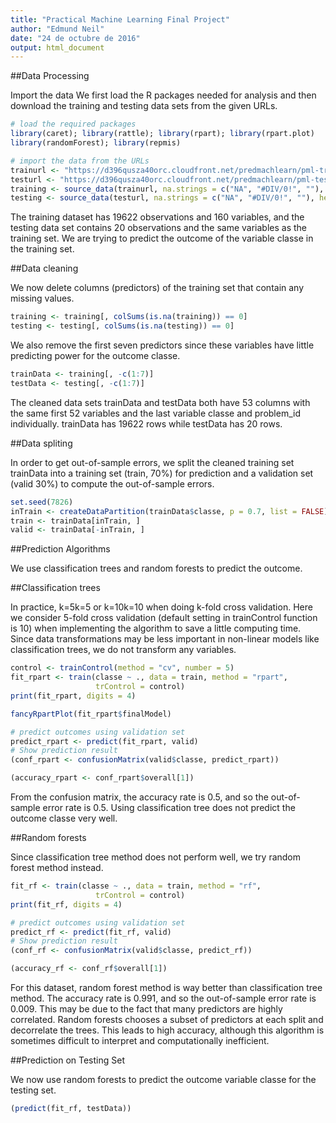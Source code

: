 ---
title: "Practical Machine Learning Final Project"
author: "Edmund Neil"
date: "24 de octubre de 2016"
output: html_document
---

##Data Processing

Import the data
We first load the R packages needed for analysis and then download the training and testing data sets from the given URLs.

```{r}
# load the required packages
library(caret); library(rattle); library(rpart); library(rpart.plot)
library(randomForest); library(repmis)

# import the data from the URLs
trainurl <- "https://d396qusza40orc.cloudfront.net/predmachlearn/pml-training.csv"
testurl <- "https://d396qusza40orc.cloudfront.net/predmachlearn/pml-testing.csv"
training <- source_data(trainurl, na.strings = c("NA", "#DIV/0!", ""), header = TRUE)
testing <- source_data(testurl, na.strings = c("NA", "#DIV/0!", ""), header = TRUE)

```

The training dataset has 19622 observations and 160 variables, and the testing data set contains 20 observations and the same variables as the training set. We are trying to predict the outcome of the variable classe in the training set.

##Data cleaning

We now delete columns (predictors) of the training set that contain any missing values.

```{r, echo=FALSE}
training <- training[, colSums(is.na(training)) == 0]
testing <- testing[, colSums(is.na(testing)) == 0]
```

We also remove the first seven predictors since these variables have little predicting power for the outcome classe.

```{r}
trainData <- training[, -c(1:7)]
testData <- testing[, -c(1:7)]

```

The cleaned data sets trainData and testData both have 53 columns with the same first 52 variables and the last variable classe and problem_id individually. trainData has 19622 rows while testData has 20 rows.


##Data spliting

In order to get out-of-sample errors, we split the cleaned training set trainData into a training set (train, 70%) for prediction and a validation set (valid 30%) to compute the out-of-sample errors.

```{r}
set.seed(7826) 
inTrain <- createDataPartition(trainData$classe, p = 0.7, list = FALSE)
train <- trainData[inTrain, ]
valid <- trainData[-inTrain, ]

```


##Prediction Algorithms

We use classification trees and random forests to predict the outcome.

##Classification trees

In practice, k=5k=5 or k=10k=10 when doing k-fold cross validation. Here we consider 5-fold cross validation (default setting in trainControl function is 10) when implementing the algorithm to save a little computing time. Since data transformations may be less important in non-linear models like classification trees, we do not transform any variables.

```{r}
control <- trainControl(method = "cv", number = 5)
fit_rpart <- train(classe ~ ., data = train, method = "rpart", 
                   trControl = control)
print(fit_rpart, digits = 4)

```

```{r}
fancyRpartPlot(fit_rpart$finalModel)

```


```{r}
# predict outcomes using validation set
predict_rpart <- predict(fit_rpart, valid)
# Show prediction result
(conf_rpart <- confusionMatrix(valid$classe, predict_rpart))

```


```{r}
(accuracy_rpart <- conf_rpart$overall[1])

```

From the confusion matrix, the accuracy rate is 0.5, and so the out-of-sample error rate is 0.5. Using classification tree does not predict the outcome classe very well.

##Random forests

Since classification tree method does not perform well, we try random forest method instead.

```{r}
fit_rf <- train(classe ~ ., data = train, method = "rf", 
                   trControl = control)
print(fit_rf, digits = 4)

```


```{r}
# predict outcomes using validation set
predict_rf <- predict(fit_rf, valid)
# Show prediction result
(conf_rf <- confusionMatrix(valid$classe, predict_rf))

```


```{r}
(accuracy_rf <- conf_rf$overall[1])

```

For this dataset, random forest method is way better than classification tree method. The accuracy rate is 0.991, and so the out-of-sample error rate is 0.009. This may be due to the fact that many predictors are highly correlated. Random forests chooses a subset of predictors at each split and decorrelate the trees. This leads to high accuracy, although this algorithm is sometimes difficult to interpret and computationally inefficient.



##Prediction on Testing Set

We now use random forests to predict the outcome variable classe for the testing set.


```{r}
(predict(fit_rf, testData))

```

